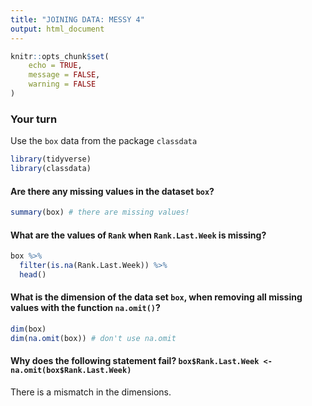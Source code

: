 ```yaml
---
title: "JOINING DATA: MESSY 4"
output: html_document
---
```


```r
knitr::opts_chunk$set(
	echo = TRUE,
	message = FALSE,
	warning = FALSE
)
```


### Your turn 

Use the `box` data from the package `classdata`

```r
library(tidyverse)
library(classdata)
```

#### Are there any missing values in the dataset `box`?

```r
summary(box) # there are missing values!
```

#### What are the values of `Rank` when `Rank.Last.Week` is missing?

```r
box %>% 
  filter(is.na(Rank.Last.Week)) %>% 
  head()
```


#### What is the dimension of the data set `box`, when removing all missing values with the function `na.omit()`?

```r
dim(box)
dim(na.omit(box)) # don't use na.omit
```


#### Why does the following statement fail? `box$Rank.Last.Week <- na.omit(box$Rank.Last.Week)` 

There is a mismatch in the dimensions.

